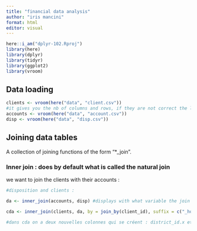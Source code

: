 ```yaml
---
title: "financial data analysis"
author: "iris mancini"
format: html
editor: visual
---
```


```r

here::i_am("dplyr-102.Rproj")
library(here)
library(dplyr)
library(tidyr)
library(ggplot2)
library(vroom)

```

## Data loading

```r
clients <- vroom(here("data", "client.csv")) 
#it gives you the nb of columns and rows, if they are not correct the limiter is wrong
accounts <- vroom(here("data", "account.csv"))
disp <- vroom(here("data", "disp.csv"))
```

## Joining data tables 

A collection of joining functions of the form "\*\_join".

### Inner join : does by default what is called the natural join

we want to join the clients with their accounts :

```r
#disposition and clients : 

da <- inner_join(accounts, disp) #displays with what variable the join has been done, here it is account_id

```

```r
cda <- inner_join(clients, da, by = join_by(client_id), suffix = c("_home", "_bank"))
  
#dans cda on a deux nouvelles colonnes qui se créent : district_id.x et district_id.y, chacune des colonnes correspond à un district tiré d'une table différente. home va être pris dans clients et bank pour da. 

```
